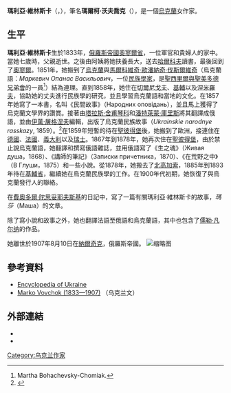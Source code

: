 {{Infobox writer
| 姓名     = 瑪利亞·維林斯卡
| 圖像     = МаркоВовчок2.jpg
| 圖像大小 = 200px
| 圖像說明 = 
| 原文名稱 = Марія Олександрівна Вілінська
| 日文假名 = 
| 羅馬拼音 = 
| 字       = 
| 號       = 
| 本名     = 
| 筆名     = 瑪爾柯·沃夫喬克<br>Марко Вовчок
| 出生     = 1833年12月22日
| 出生地點 = [[俄羅斯帝國|俄羅斯帝國]][[奧廖爾|奧廖爾]]
| 逝世     = 1907年8月10日
| 逝世地點 = [[俄羅斯帝國|俄羅斯帝國]][[納爾奇克|納爾奇克]]
| 居處     = 
| 職業     = 
| 國籍     = 
| 種族     = 
| 公民權   = 
| 教育程度 = 
| 母校     = 
| 創作時期 = 
| 體裁     = 
| 主題     = 
| 文學運動 = 
| 著名作品 = 
| 父母     =
| 配偶     = 馬爾科維奇·歐潘納奇·伐斯爾維奇<br>Маркевич Опанас Васильович
| 伴侶     = 
| 子女     = 
| 親屬     = 
| 受影響於 = 
| 施影響於 = 
| 獎項     = 
| 簽名     =  
| 官方網站 = 
}}

'''瑪利亞·維林斯卡'''（{{Lang-uk|Марія Олександрівна Вілінська}}，{{bd|1833年|12月22日|1907年|8月10日|catIdx=}}），筆名'''瑪爾柯·沃夫喬克'''（{{Lang-uk|Марко Вовчок}}），是一個[[烏克蘭|烏克蘭]]女作家。

== 生平 ==
'''瑪利亞·維林斯卡'''生於1833年，[[俄羅斯帝國|俄羅斯帝國]][[奥廖尔州|奧寥爾省]]，一位軍官和貴婦人的家中。當她七歲時，父親逝世。之後由阿姨將她扶養長大，送去[[哈爾科夫|哈爾科夫]]讀書，最後回到了[[奧廖爾|奧寥爾]]。1851年，她搬到了[[烏克蘭|烏克蘭]]與[[馬爾科維奇·歐潘納奇·伐斯爾維奇|馬爾科維奇·歐潘納奇·伐斯爾維奇]]（烏克蘭語：''Маркевич Опанас Васильович''，一位[[民族學家|民族學家]]，是[[聖西里爾與聖美多德兄弟會|聖西里爾與聖美多德兄弟會]]的一員<ref>Martha Bohachevsky-Chomiak. </ref>）結為連理。直到1858年，她住在[[切尔尼戈夫|切爾尼戈夫]]、[[基輔|基輔]]以及[[涅米羅夫|涅米羅夫]]，協助她的丈夫進行民族學的研究，並且學習烏克蘭語和當地的文化。在1857年她寫了一本書，名叫《民間故事》（Народних оповідань），並且馬上獲得了烏克蘭文學界的讚賞。接著由[[塔拉斯·赫里霍罗维奇·谢甫琴科|塔拉斯·舍甫琴科]]和[[潘特萊蒙·庫里斯|潘特萊蒙·庫里斯]]將其翻譯成俄語，並由[[伊万·谢尔盖耶维奇·屠格涅夫|伊萬·屠格涅夫]]編輯，出版了烏克蘭民族故事（''Ukrainskie narodnye rasskazy'', 1859）。<ref>{{Cite encyclopedia|title=Маркович Марья Александровна (Марко-Вовчок)|encyclopedia=[[Russian_Biographical_Dictionary|Russian Biographical Dictionary]]|volume=|pages=|publisher=|date=1896–1918|id=|url=http://www.rulex.ru/01130244.htm|accessdate=13 December 2009|language=ru|archive-date=2020-06-29|archive-url=https://web.archive.org/web/20200629112303/http://www.rulex.ru/01130244.htm|dead-url=no}}</ref>在1859年短暫的待在[[圣彼得堡|聖彼得堡]]後，她搬到了歐洲，接連住在[[德國|德國]]、[[法國|法國]]、[[義大利|義大利]]以及[[瑞士|瑞士]]。1867年到1878年，她再次住在[[聖彼得堡|聖彼得堡]]，由於禁止說烏克蘭語，她翻譯和撰寫俄語雜誌，並用俄語寫了《生之魂》（Живая душа，1868）、《講師的筆記》（Записки причетника，1870）、《在荒野之中》（B Глуши，1875）和一些小說。從1878年，她搬去了[[北高加索|北高加索]]，1885年到1893年待在[[基輔省|基輔省]]，繼續她在烏克蘭民族學的工作。在1900年代初期，她恢復了與烏克蘭發行人的聯絡。

在[[費奧多爾·陀思妥耶夫斯基|費奧多爾·陀思妥耶夫斯基]]的日記中，寫了一篇有關瑪利亞·維林斯卡的故事，''瑪莎''（Маша）的文章。

除了寫小說和故事之外，她也翻譯法語至俄語和烏克蘭語，其中也包含了[[儒勒·凡尔纳|儒勒·凡尔纳]]的作品。

她離世於1907年8月10日在[[納爾奇克|納爾奇克]]，俄羅斯帝國。
[[File:Stamp_of_Ukraine_s958.jpg|缩略图]]

== 參考資料 ==
* [http://encyclopediaofukraine.com/display.asp?linkPath=pages\V\O\VovchokMarko.htm Encyclopedia of Ukraine] {{Wayback|url=http://encyclopediaofukraine.com/display.asp?linkPath=pages%5CV%5CO%5CVovchokMarko.htm |date=20210413010902 }}
* [http://www.ar-buz.narod.ru/ukrlit.files/Vovchok.htm Marko Vovchok (1833—1907)] {{Wayback|url=http://www.ar-buz.narod.ru/ukrlit.files/Vovchok.htm |date=20201027060133 }}（乌克兰文）

== 外部連結 ==
* {{Gutenberg author|id=Vovchok,+Marko|name=Marko Vovchok}}
* {{Internet Archive author}}

[[Category:乌克兰作家|Category:乌克兰作家]]